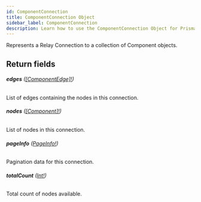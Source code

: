 ```yaml
---
id: ComponentConnection
title: ComponentConnection Object
sidebar_label: ComponentConnection
description: Learn how to use the ComponentConnection Object for Prismatic's API.
---
```


Represents a Relay Connection to a collection of Component objects.

## Return fields

###### <b>edges</b> ([[ComponentEdge]!](api/schema/object/ComponentEdge.mdx))

List of edges containing the nodes in this connection.

###### <b>nodes</b> ([[Component]!](api/schema/object/Component.mdx))

List of nodes in this connection.

###### <b>pageInfo</b> ([PageInfo!](api/schema/object/PageInfo.mdx))

Pagination data for this connection.

###### <b>totalCount</b> ([Int!](api/schema/scalar/Int.mdx))

Total count of nodes available.
